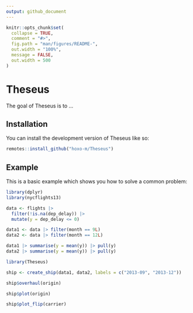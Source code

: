 ```yaml
---
output: github_document
---
```


<!-- README.md is generated from README.Rmd. Please edit that file -->

```r
knitr::opts_chunk$set(
  collapse = TRUE,
  comment = "#>",
  fig.path = "man/figures/README-",
  out.width = "100%",
  message = FALSE,
  out.width = 500
)
```

# Theseus

<!-- badges: start -->
<!-- badges: end -->

The goal of Theseus is to ...

## Installation

You can install the development version of Theseus like so:

``` r
remotes::install_github("hoxo-m/Theseus")
```

## Example

This is a basic example which shows you how to solve a common problem:

```r
library(dplyr)
library(nycflights13)

data <- flights |> 
  filter(!is.na(dep_delay)) |>
  mutate(y = dep_delay <= 0)

data1 <- data |> filter(month == 9L)
data2 <- data |> filter(month == 12L)

data1 |> summarise(y = mean(y)) |> pull(y)
data2 |> summarise(y = mean(y)) |> pull(y)
```

```r
library(Theseus)

ship <- create_ship(data1, data2, labels = c("2013-09", "2013-12"))

ship$overhaul(origin)
```

```r
ship$plot(origin)
```

```r
ship$plot_flip(carrier)
```

